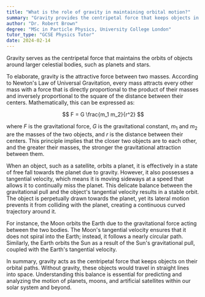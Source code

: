 ```yaml
---
title: "What is the role of gravity in maintaining orbital motion?"
summary: "Gravity provides the centripetal force that keeps objects in orbit around larger bodies like planets and stars."
author: "Dr. Robert Brown"
degree: "MSc in Particle Physics, University College London"
tutor_type: "GCSE Physics Tutor"
date: 2024-02-14
---
```


Gravity serves as the centripetal force that maintains the orbits of objects around larger celestial bodies, such as planets and stars.

To elaborate, gravity is the attractive force between two masses. According to Newton's Law of Universal Gravitation, every mass attracts every other mass with a force that is directly proportional to the product of their masses and inversely proportional to the square of the distance between their centers. Mathematically, this can be expressed as:

$$
F = G \frac{m_1 m_2}{r^2}
$$

where $F$ is the gravitational force, $G$ is the gravitational constant, $m_1$ and $m_2$ are the masses of the two objects, and $r$ is the distance between their centers. This principle implies that the closer two objects are to each other, and the greater their masses, the stronger the gravitational attraction between them.

When an object, such as a satellite, orbits a planet, it is effectively in a state of free fall towards the planet due to gravity. However, it also possesses a tangential velocity, which means it is moving sideways at a speed that allows it to continually miss the planet. This delicate balance between the gravitational pull and the object's tangential velocity results in a stable orbit. The object is perpetually drawn towards the planet, yet its lateral motion prevents it from colliding with the planet, creating a continuous curved trajectory around it.

For instance, the Moon orbits the Earth due to the gravitational force acting between the two bodies. The Moon's tangential velocity ensures that it does not spiral into the Earth; instead, it follows a nearly circular path. Similarly, the Earth orbits the Sun as a result of the Sun's gravitational pull, coupled with the Earth's tangential velocity.

In summary, gravity acts as the centripetal force that keeps objects on their orbital paths. Without gravity, these objects would travel in straight lines into space. Understanding this balance is essential for predicting and analyzing the motion of planets, moons, and artificial satellites within our solar system and beyond.
    